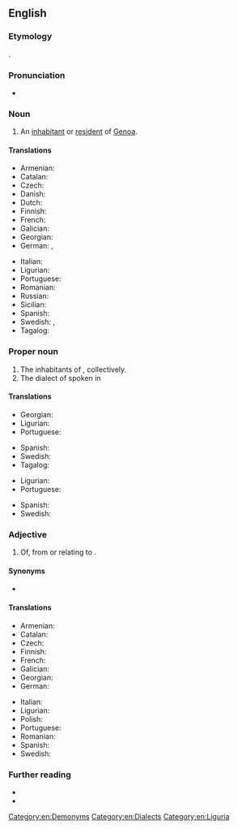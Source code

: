 ==English==

===Etymology===
{{suffix|en|Genoa|ese}}.

===Pronunciation===
* {{IPA|en|/ˌd͡ʒɛnəʊˈiːz/}}

===Noun===
{{en-noun|Genoese}}

# An [[inhabitant]] or [[resident]] of [[Genoa]].

====Translations====
{{trans-top|an inhabitant or resident of Genoa}}
* Armenian: {{t|hy|ջենովացի}}
* Catalan: {{t+|ca|genovès|m}}
* Czech: {{t|cs|Janovan|m}}
* Danish: {{t|da|genovesisk}}
* Dutch: {{t+|nl|Genuese}}
* Finnish: {{t+|fi|genovalainen}}
* French: {{t+|fr|Génois|m}}
* Galician: {{t+|gl|xenovés}}
* Georgian: {{t|ka|გენუელი}}
* German: {{t+|de|Genuese|m}}, {{t+|de|Genuesin|f}}
{{trans-mid}}
* Italian: {{t+|it|genovese|m|f}}
* Ligurian: {{t|lij|zenéize|m|f}}
* Portuguese: {{t+|pt|genovês|m}}
* Romanian: {{t|ro|genovez|m}}
* Russian: {{t+|ru|генуэзский|m}}
* Sicilian: {{t+|scn|ginuvisi|m|f}}
* Spanish: {{t+|es|genovés|m}}
* Swedish: {{t|sv|genuesare|c}}, {{t|sv|genues|c}}
* Tagalog: {{t|tl|Henobes}}
{{trans-bottom}}

===Proper noun===
{{en-proper noun}}

# The inhabitants of {{l|en|Genoa}}, collectively.
# The dialect of {{l|en|Ligurian}} spoken in {{l|en|Genoa}}

====Translations====
{{trans-top|inhabitants of Genoa}}
* Georgian: {{t|ka|გენუელები}}
* Ligurian: {{t|lij|zenéixi|m-p}}
* Portuguese: {{t+|pt|genovês|m}}
{{trans-mid}}
* Spanish: {{t+|es|genovés|m}}
* Swedish: {{t|sv|genuesare}}
* Tagalog: {{t|tl|Henobes}}
{{trans-bottom}}

{{trans-top|Ligurian dialect spoken in Genoa}}
* Ligurian: {{t|lij|zeneize}}
* Portuguese: {{t+|pt|genovês|m}}
{{trans-mid}}
* Spanish: {{t+|es|genovés|m}}
* Swedish: {{t|sv|genuesiska|c}}
{{trans-bottom}}

===Adjective===
{{en-adj|-}}

# Of, from or relating to {{l|en|Genoa}}.

====Synonyms====
* {{l|en|Genovese}}

====Translations====
{{trans-top|of, from or relating to Genoa}}
* Armenian: {{t|hy|ջենովական}}
* Catalan: {{t+|ca|genovès}}
* Czech: {{t|cs|janovský}}
* Finnish: {{t+|fi|genovalainen}}
* French: {{t+|fr|génois}}
* Galician: {{t+|gl|xenovés}}
* Georgian: {{t|ka|გენუური}}
* German: {{t+|de|genuesisch}}
{{trans-mid}}
* Italian: {{t+|it|genovese}}
* Ligurian: {{t|lij|zenéize}}
* Polish: {{t+|pl|genueński}}
* Portuguese: {{t+|pt|genovês}}
* Romanian: {{t|ro|genovez}}
* Spanish: {{t+|es|genovés}}
* Swedish: {{t+|sv|genuesisk}}
{{trans-bottom}}

===Further reading===
* {{R:OneLook}}
* {{R:GNV|Genoese, Genovese, Genoan}}

[[Category:en:Demonyms]]
[[Category:en:Dialects]]
[[Category:en:Liguria]]